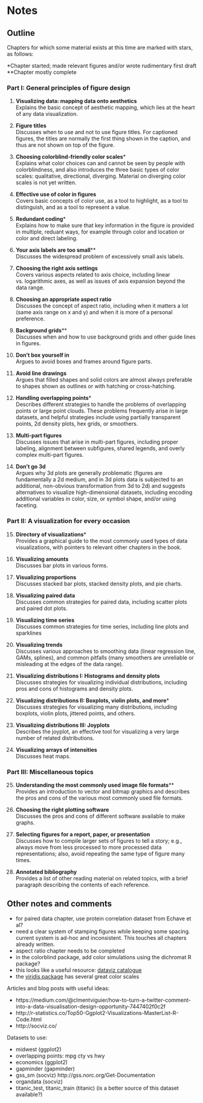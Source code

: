 # Notes

## Outline

Chapters for which some material exists at this time are marked with stars, as follows:

\*Chapter started; made relevant figures and/or wrote rudimentary first draft  
\*\*Chapter mostly complete

### Part I: General principles of figure design {-}

#. **Visualizing data: mapping data onto aesthetics**  
  Explains the basic concept of aesthetic mapping, which lies at the heart of any data visualization.
  
#. **Figure titles**  
  Discusses when to use and not to use figure titles. For captioned figures, the titles are normally the first thing shown in the caption, and thus are not shown on top of the figure. 

#. **Choosing colorblind-friendly color scales**\*  
  Explains what color choices can and cannot be seen by people with colorblindness, and also introduces the three basic types of color scales: qualitative, directional, diverging. Material on diverging color scales is not yet written. 

#. **Effective use of color in figures**  
  Covers basic concepts of color use, as a tool to highlight, as a tool to distinguish, and as a tool to represent a value.

#. **Redundant coding**\*  
  Explains how to make sure that key information in the figure is provided in multiple, reduant ways, for example through color and location or color and direct labeling.

#. **Your axis labels are too small**\*\*  
  Discusses the widespread problem of excessively small axis labels.
  
#. **Choosing the right axis settings**  
  Covers various aspects related to axis choice, including linear vs. logarithmic axes, as well as issues of axis expansion beyond the data range.

#. **Choosing an appropriate aspect ratio**  
  Discusses the concept of aspect ratio, including when it matters a lot (same axis range on x and y) and when it is more of a personal preference.

#. **Background grids**\*\*  
  Discusses when and how to use background grids and other guide lines in figures.

#. **Don't box yourself in**  
  Argues to avoid boxes and frames around figure parts.
  
#. **Avoid line drawings**  
  Argues that filled shapes and solid colors are almost always preferable to shapes shown as outlines or with hatching or cross-hatching.

#. **Handling overlapping points**\*  
  Describes different strategies to handle the problems of overlapping points or large point clouds. These problems frequently arise in large datasets, and helpful strategies include using partially transparent points, 2d density plots, hex grids, or smoothers.
  
#. **Multi-part figures**  
  Discusses issues that arise in multi-part figures, including proper labeling, alignment between subfigures, shared legends, and overly complex multi-part figures. 
  
#. **Don't go 3d**  
  Argues why 3d plots are generally problematic (figures are fundamentally a 2d medium, and in 3d plots data is subjected to an additional, non-obvious transformation from 3d to 2d) and suggests alternatives to visualize high-dimensional datasets, including encoding additional variables in color, size, or symbol shape, and/or using faceting.
 
### Part II: A visualization for every occasion  {-}

15. **Directory of visualizations**\*  
  Provides a graphical guide to the most commonly used types of data visualizations, with pointers to relevant other chapters in the book.

#. **Visualizing amounts**  
  Discusses bar plots in various forms.

#. **Visualizing proportions**  
  Discusses stacked bar plots, stacked density plots, and pie charts.

#. **Visualizing paired data**  
  Discusses common strategies for paired data, including scatter plots and paired dot plots.

#. **Visualizing time series**  
  Discusses common strategies for time series, including line plots and sparklines

#. **Visualizing trends**  
  Discusses various approaches to smoothing data (linear regression line, GAMs, splines), and common pitfalls (many smoothers are unreliable or misleading at the edges of the data range).

#. **Visualizing distributions I: Histograms and density plots**  
  Discusses strategies for visualizing individual distributions, including pros and cons of histograms and density plots.

#. **Visualizing distributions II: Boxplots, violin plots, and more**\*  
  Discusses strategies for visualizing many distributions, including boxplots, violin plots, jittered points, and others.

#. **Visualizing distributions III: Joyplots**  
  Describes the joyplot, an effective tool for visualizing a very large number of related distributions.

#. **Visualizing arrays of intensities**  
  Discusses heat maps.
  

### Part III: Miscellaneous topics {-}

25. **Understanding the most commonly used image file formats**\*\*  
  Provides an introduction to vector and bitmap graphics and describes the pros and cons of the various most commonly used file formats.

#. **Choosing the right plotting software**  
  Discusses the pros and cons of different software available to make graphs.
  
#. **Selecting figures for a report, paper, or presentation**  
  Discusses how to compile larger sets of figures to tell a story; e.g., always move from less processed to more processed data representations; also, avoid repeating the same type of figure many times.
  
#. **Annotated bibliography**  
  Provides a list of other reading material on related topics, with a brief paragraph describing the contents of each reference.
  
  
  
## Other notes and comments

- for paired data chapter, use protein correlation dataset from Echave et al?
- need a clear system of stamping figures while keeping some spacing. current system is ad-hoc and inconsistent. This touches all chapters already written.
- aspect ratio chapter needs to be completed
- in the colorblind package, add color simulations using the dichromat R package?
- this looks like a useful resource: [dataviz catalogue](http://www.datavizcatalogue.com/about.html)
- the [viridis package](https://CRAN.R-project.org/package=viridis) has several great color scales

Articles and blog posts with useful ideas:

- https://medium.com/@clmentviguier/how-to-turn-a-twitter-comment-into-a-data-visualisation-design-opportunity-7447402f0c2f
- http://r-statistics.co/Top50-Ggplot2-Visualizations-MasterList-R-Code.html
- http://socviz.co/

Datasets to use:

- midwest (ggplot2)
- overlapping points: mpg cty vs hwy
- economics (ggplot2)
- gapminder (gapminder)
- gss_sm (socviz) http://gss.norc.org/Get-Documentation
- organdata (socviz)
- titanic_test, titanic_train (titanic) (is a better source of this dataset available?)
